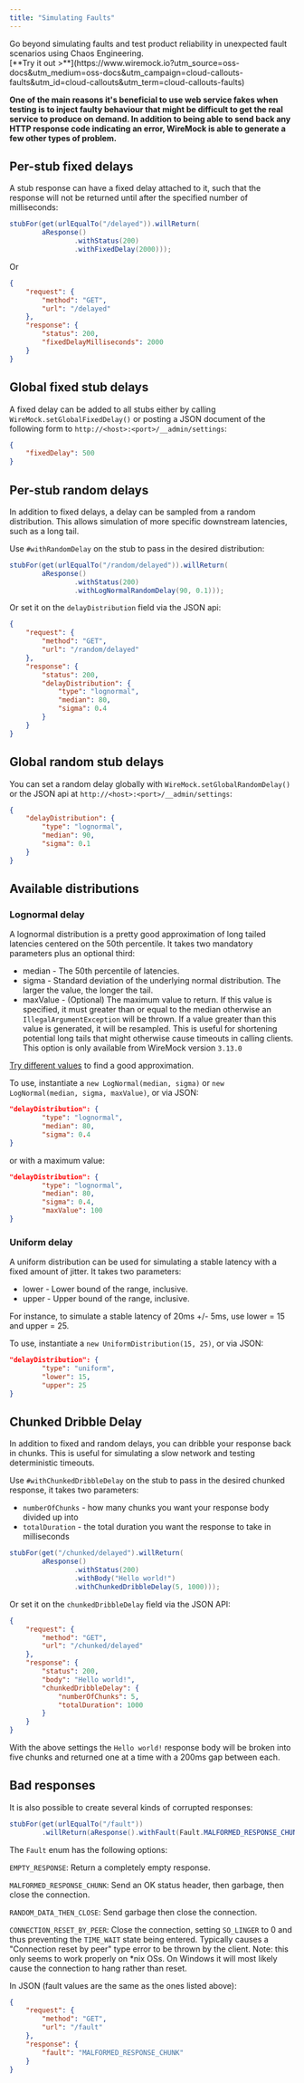 ```yaml
---
title: "Simulating Faults"
---
```




<CloudCallout title="WireMock Cloud" icon="rocket">
    Go beyond simulating faults and test product reliability in unexpected fault scenarios using Chaos Engineering.<br/>
    [**Try it out >**](https://www.wiremock.io?utm_source=oss-docs&utm_medium=oss-docs&utm_campaign=cloud-callouts-faults&utm_id=cloud-callouts&utm_term=cloud-callouts-faults)
</CloudCallout>

**One of the main reasons it's beneficial to use web service fakes when
testing is to inject faulty behaviour that might be difficult to get the
real service to produce on demand. In addition to being able to send
back any HTTP response code indicating an error, WireMock is able to
generate a few other types of problem.**

## Per-stub fixed delays

A stub response can have a fixed delay attached to it, such that the
response will not be returned until after the specified number of
milliseconds:

```java
stubFor(get(urlEqualTo("/delayed")).willReturn(
        aResponse()
                .withStatus(200)
                .withFixedDelay(2000)));
```

Or

```json
{
    "request": {
        "method": "GET",
        "url": "/delayed"
    },
    "response": {
        "status": 200,
        "fixedDelayMilliseconds": 2000
    }
}
```

## Global fixed stub delays

A fixed delay can be added to all stubs either by calling
`WireMock.setGlobalFixedDelay()` or posting a JSON document of the
following form to `http://<host>:<port>/__admin/settings`:

```json
{
    "fixedDelay": 500
}
```

## Per-stub random delays

In addition to fixed delays, a delay can be sampled from a random
distribution. This allows simulation of more specific downstream
latencies, such as a long tail.

Use `#withRandomDelay` on the stub to pass in the desired distribution:

```java
stubFor(get(urlEqualTo("/random/delayed")).willReturn(
        aResponse()
                .withStatus(200)
                .withLogNormalRandomDelay(90, 0.1)));
```

Or set it on the `delayDistribution` field via the JSON api:

```json
{
    "request": {
        "method": "GET",
        "url": "/random/delayed"
    },
    "response": {
        "status": 200,
        "delayDistribution": {
            "type": "lognormal",
            "median": 80,
            "sigma": 0.4
        }
    }
}
```

## Global random stub delays

You can set a random delay globally with
`WireMock.setGlobalRandomDelay()` or the JSON api at
`http://<host>:<port>/__admin/settings`:

```json
{
    "delayDistribution": {
        "type": "lognormal",
        "median": 90,
        "sigma": 0.1
    }
}
```

## Available distributions

### Lognormal delay

A lognormal distribution is a pretty good approximation of long tailed
latencies centered on the 50th percentile. It takes two mandatory parameters
plus an optional third:

-   median - The 50th percentile of latencies.
-   sigma - Standard deviation of the underlying normal distribution. The larger the 
    value, the longer the tail.
-   maxValue - (Optional) The maximum value to return. If this value is specified, it 
    must greater than or equal to the median otherwise an `IllegalArgumentException` will 
    be thrown. If a value greater than this value is generated, it will be resampled. 
    This is useful for shortening potential long tails that might otherwise cause timeouts
    in calling clients. This option is only available from WireMock version `3.13.0`

[Try different
values](https://www.wolframalpha.com/input/?i=lognormaldistribution%28log%2890%29%2C+0.4%29)
to find a good approximation.

To use, instantiate a `new LogNormal(median, sigma)` or `new LogNormal(median, sigma, maxValue)`, or via JSON:

```json
"delayDistribution": {
        "type": "lognormal",
        "median": 80,
        "sigma": 0.4
}
```

or with a maximum value:

```json
"delayDistribution": {
        "type": "lognormal",
        "median": 80,
        "sigma": 0.4,
        "maxValue": 100
}
```


### Uniform delay

A uniform distribution can be used for simulating a stable latency with
a fixed amount of jitter. It takes two parameters:

-   lower - Lower bound of the range, inclusive.
-   upper - Upper bound of the range, inclusive.

For instance, to simulate a stable latency of 20ms +/- 5ms, use lower =
15 and upper = 25.

To use, instantiate a `new UniformDistribution(15, 25)`, or via JSON:

```json
"delayDistribution": {
        "type": "uniform",
        "lower": 15,
        "upper": 25
}
```

## Chunked Dribble Delay

In addition to fixed and random delays, you can dribble your response back in chunks.
This is useful for simulating a slow network and testing deterministic timeouts.

Use `#withChunkedDribbleDelay` on the stub to pass in the desired chunked response, it takes two parameters:

-   `numberOfChunks` - how many chunks you want your response body divided up into
-   `totalDuration` - the total duration you want the response to take in milliseconds

```java
stubFor(get("/chunked/delayed").willReturn(
        aResponse()
                .withStatus(200)
                .withBody("Hello world!")
                .withChunkedDribbleDelay(5, 1000)));
```

Or set it on the `chunkedDribbleDelay` field via the JSON API:

```json
{
    "request": {
        "method": "GET",
        "url": "/chunked/delayed"
    },
    "response": {
        "status": 200,
        "body": "Hello world!",
        "chunkedDribbleDelay": {
            "numberOfChunks": 5,
            "totalDuration": 1000
        }
    }
}
```

With the above settings the `Hello world!` response body will be broken into
five chunks and returned one at a time with a 200ms gap between each.

## Bad responses

It is also possible to create several kinds of corrupted responses:

```java
stubFor(get(urlEqualTo("/fault"))
        .willReturn(aResponse().withFault(Fault.MALFORMED_RESPONSE_CHUNK)));
```

The `Fault` enum has the following options:

`EMPTY_RESPONSE`: Return a completely empty response.

`MALFORMED_RESPONSE_CHUNK`: Send an OK status header, then garbage, then
close the connection.

`RANDOM_DATA_THEN_CLOSE`: Send garbage then close the connection.

`CONNECTION_RESET_BY_PEER`: Close the connection, setting `SO_LINGER` to 0 and thus preventing the `TIME_WAIT` state being entered.
Typically causes a "Connection reset by peer" type error to be thrown by the client. Note: this only seems to work properly on \*nix OSs. On Windows it will most likely cause the connection to hang rather
than reset.

In JSON (fault values are the same as the ones listed above):

```json
{
    "request": {
        "method": "GET",
        "url": "/fault"
    },
    "response": {
        "fault": "MALFORMED_RESPONSE_CHUNK"
    }
}
```
